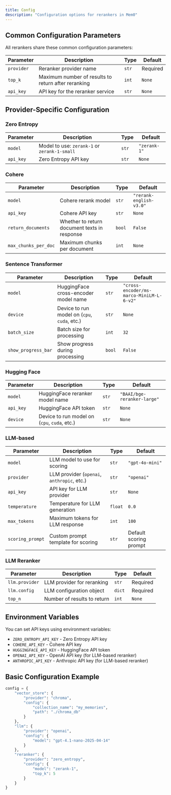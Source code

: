 ```yaml
---
title: Config
description: "Configuration options for rerankers in Mem0"
---
```


## Common Configuration Parameters

All rerankers share these common configuration parameters:

| Parameter  | Description                                         | Type  | Default  |
| ---------- | --------------------------------------------------- | ----- | -------- |
| `provider` | Reranker provider name                              | `str` | Required |
| `top_k`    | Maximum number of results to return after reranking | `int` | `None`   |
| `api_key`  | API key for the reranker service                    | `str` | `None`   |

## Provider-Specific Configuration

### Zero Entropy

| Parameter | Description                                  | Type  | Default      |
| --------- | -------------------------------------------- | ----- | ------------ |
| `model`   | Model to use: `zerank-1` or `zerank-1-small` | `str` | `"zerank-1"` |
| `api_key` | Zero Entropy API key                         | `str` | `None`       |

### Cohere

| Parameter            | Description                                  | Type   | Default                 |
| -------------------- | -------------------------------------------- | ------ | ----------------------- |
| `model`              | Cohere rerank model                          | `str`  | `"rerank-english-v3.0"` |
| `api_key`            | Cohere API key                               | `str`  | `None`                  |
| `return_documents`   | Whether to return document texts in response | `bool` | `False`                 |
| `max_chunks_per_doc` | Maximum chunks per document                  | `int`  | `None`                  |

### Sentence Transformer

| Parameter           | Description                                  | Type   | Default                                  |
| ------------------- | -------------------------------------------- | ------ | ---------------------------------------- |
| `model`             | HuggingFace cross-encoder model name         | `str`  | `"cross-encoder/ms-marco-MiniLM-L-6-v2"` |
| `device`            | Device to run model on (`cpu`, `cuda`, etc.) | `str`  | `None`                                   |
| `batch_size`        | Batch size for processing                    | `int`  | `32`                                     |
| `show_progress_bar` | Show progress during processing              | `bool` | `False`                                  |

### Hugging Face

| Parameter | Description                                  | Type  | Default                     |
| --------- | -------------------------------------------- | ----- | --------------------------- |
| `model`   | HuggingFace reranker model name              | `str` | `"BAAI/bge-reranker-large"` |
| `api_key` | HuggingFace API token                        | `str` | `None`                      |
| `device`  | Device to run model on (`cpu`, `cuda`, etc.) | `str` | `None`                      |

### LLM-based

| Parameter        | Description                                | Type    | Default                |
| ---------------- | ------------------------------------------ | ------- | ---------------------- |
| `model`          | LLM model to use for scoring               | `str`   | `"gpt-4o-mini"`        |
| `provider`       | LLM provider (`openai`, `anthropic`, etc.) | `str`   | `"openai"`             |
| `api_key`        | API key for LLM provider                   | `str`   | `None`                 |
| `temperature`    | Temperature for LLM generation             | `float` | `0.0`                  |
| `max_tokens`     | Maximum tokens for LLM response            | `int`   | `100`                  |
| `scoring_prompt` | Custom prompt template for scoring         | `str`   | Default scoring prompt |

### LLM Reranker

| Parameter      | Description                 | Type   | Default  |
| -------------- | --------------------------- | ------ | -------- |
| `llm.provider` | LLM provider for reranking  | `str`  | Required |
| `llm.config`   | LLM configuration object    | `dict` | Required |
| `top_n`        | Number of results to return | `int`  | `None`   |

## Environment Variables

You can set API keys using environment variables:

- `ZERO_ENTROPY_API_KEY` - Zero Entropy API key
- `COHERE_API_KEY` - Cohere API key
- `HUGGINGFACE_API_KEY` - HuggingFace API token
- `OPENAI_API_KEY` - OpenAI API key (for LLM-based reranker)
- `ANTHROPIC_API_KEY` - Anthropic API key (for LLM-based reranker)

## Basic Configuration Example

```python Python
config = {
    "vector_store": {
        "provider": "chroma",
        "config": {
            "collection_name": "my_memories",
            "path": "./chroma_db"
        }
    },
    "llm": {
        "provider": "openai",
        "config": {
            "model": "gpt-4.1-nano-2025-04-14"
        }
    },
    "reranker": {
        "provider": "zero_entropy",
        "config": {
            "model": "zerank-1",
            "top_k": 5
        }
    }
}
```
